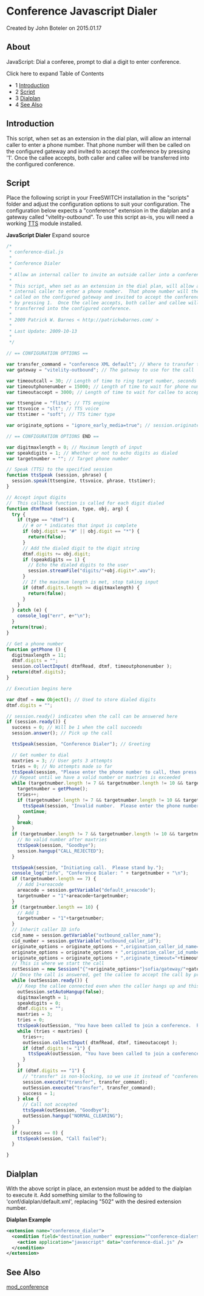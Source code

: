 
# Conference Javascript Dialer 

 Created by  John Boteler on 2015.01.17

## About

JavaScript: Dial a conferee, prompt to dial a digit to enter conference. 

Click here to expand Table of Contents

* 1 [Introduction](#-freeswitch--conference-javascript-dialer-)
* 2 [Script](#-freeswitch--conference-javascript-dialer-)
* 3 [Dialplan](#-freeswitch--conference-javascript-dialer-)
* 4 [See Also](#-freeswitch--conference-javascript-dialer-)

## Introduction 

This script, when set as an extension in the dial plan, will allow an internal caller to enter a phone number. That phone number will then be called on the configured gateway and invited to accept the conference by pressing '1'. Once the callee accepts, both caller and callee will be transferred into the configured conference.

##  Script 

Place the following script in your FreeSWITCH installation in the "scripts" folder and adjust the configuration options to suit your configuration. The configuration below expects a "conference" extension in the dialplan and a gateway called "vitelity-outbound". To use this script as-is, you will need a working [TTS](https://freeswitch.org/confluence/label/FREESWITCH/tts) module installed.

**JavaScript Dialer** Expand source 

```js
/*
 * conference-dial.js
 *
 * Conference Dialer
 *
 * Allow an internal caller to invite an outside caller into a conference.
 *
 * This script, when set as an extension in the dial plan, will allow an
 * internal caller to enter a phone number.  That phone number will then be
 * called on the configured gateway and invited to accept the conference
 * by pressing 1.  Once the callee accepts, both caller and callee will be
 * transferred into the configured conference.
 *
 * 2009 Patrick W. Barnes < http://patrickwbarnes.com/ >
 *
 * Last Update: 2009-10-13
 *
 */

// == CONFIGURATION OPTIONS ==

var transfer_command = "conference XML default"; // Where to transfer the parties
var gateway = "vitelity-outbound"; // The gateway to use for the call

var timeoutcall = 30; // Length of time to ring target number, seconds
var timeoutphonenumber = 15000; // Length of time to wait for phone number input, ms
var timeoutaccept = 3000; // Length of time to wait for callee to accept, ms

var ttsengine = "flite"; // TTS engine
var ttsvoice = "slt"; // TTS voice
var ttstimer = "soft"; // TTS timer type

var originate_options = "ignore_early_media=true"; // session.originate flags

// == CONFIGURATION OPTIONS END ==

var digitmaxlength = 0; // Maximum length of input
var speakdigits = 1; // Whether or not to echo digits as dialed
var targetnumber = ""; // Target phone number

// Speak (TTS) to the specified session
function ttsSpeak (session, phrase) {
  session.speak(ttsengine, ttsvoice, phrase, ttstimer);
}

// Accept input digits
//  This callback function is called for each digit dialed
function dtmfRead (session, type, obj, arg) {
  try {
    if (type == "dtmf") {
      // # or * indicates that input is complete
      if (obj.digit == "#" || obj.digit == "*") {
        return(false);
      }
      // Add the dialed digit to the digit string
      dtmf.digits += obj.digit;
      if (speakdigits == 1) {
        // Echo the dialed digits to the user
        session.streamFile("digits/"+obj.digit+".wav");
      }
      // If the maximum length is met, stop taking input
      if (dtmf.digits.length >= digitmaxlength) {
        return(false);
      }
    }
  } catch (e) {
    console_log("err", e+"\n");
  }
  return(true);
}

// Get a phone number
function getPhone () {
  digitmaxlength = 11;
  dtmf.digits = "";
  session.collectInput( dtmfRead, dtmf, timeoutphonenumber );
  return(dtmf.digits);
}

// Execution begins here

var dtmf = new Object(); // Used to store dialed digits
dtmf.digits = "";

// session.ready() indicates when the call can be answered here
if (session.ready()) {
  success = 0; // Will be 1 when the call succeeds
  session.answer(); // Pick up the call

  ttsSpeak(session, "Conference Dialer"); // Greeting

  // Get number to dial
  maxtries = 3; // User gets 3 attempts
  tries = 0; // No attempts made so far
  ttsSpeak(session, "Please enter the phone number to call, then press pound.");
  // Repeat until we have a valid number or maxtries is exceeded
  while (targetnumber.length != 7 && targetnumber.length != 10 && targetnumber.length != 11 && tries < maxtries) {
    targetnumber = getPhone();
    tries++;
    if (targetnumber.length != 7 && targetnumber.length != 10 && targetnumber.length != 11) {
      ttsSpeak(session, "Invalid number.  Please enter the phone number to call, then press pound.");
      continue;
    }
    break;
  }
  if (targetnumber.length != 7 && targetnumber.length != 10 && targetnumber.length != 11) {
    // No valid number after maxtries
    ttsSpeak(session, "Goodbye");
    session.hangup("CALL_REJECTED");
  }

  ttsSpeak(session, "Initiating call.  Please stand by.");
  console_log("info", "Conference Dialer: " + targetnumber + "\n");
  if (targetnumber.length == 7) {
    // Add 1+areacode
    areacode = session.getVariable("default_areacode");
    targetnumber = "1"+areacode+targetnumber;
  }
  if (targetnumber.length == 10) {
    // Add 1
    targetnumber = "1"+targetnumber;
  }
  // Inherit caller ID info
  cid_name = session.getVariable("outbound_caller_name");
  cid_number = session.getVariable("outbound_caller_id");
  originate_options = originate_options + ",origination_caller_id_name="+cid_name;
  originate_options = originate_options + ",origination_caller_id_number="+cid_number;
  originate_options = originate_options + ",originate_timeout="+timeoutcall;
  // This is where we start the call
  outSession = new Session("{"+originate_options+"}sofia/gateway/"+gateway+"/"+targetnumber);
  // Once the call is answered, get the callee to accept the call by pressing 1
  while (outSession.ready()) {
    // Keep the callee connected even when the caller hangs up and this script has ended
    outSession.setAutoHangup(false);
    digitmaxlength = 1;
    speakdigits = 0;
    dtmf.digits = "";
    maxtries = 3;
    tries = 0;
    ttsSpeak(outSession, "You have been called to join a conference.  Press 1 to accept.");
    while (tries < maxtries) {
      tries++;
      outSession.collectInput( dtmfRead, dtmf, timeoutaccept );
      if (dtmf.digits != "1") {
        ttsSpeak(outSession, "You have been called to join a conference.  Press 1 to accept.");
      }
    }
    if (dtmf.digits == "1") {
      // "transfer" is non-blocking, so we use it instead of "conference"
      session.execute("transfer", transfer_command);
      outSession.execute("transfer", transfer_command);
      success = 1;
    } else {
      // Call not accepted
      ttsSpeak(outSession, "Goodbye");
      outSession.hangup("NORMAL_CLEARING");
    }
  }
  if (success == 0) {
    ttsSpeak(session, "Call failed");
  }

}
```

##  Dialplan 

With the above script in place, an extension must be added to the dialplan to execute it. Add something similar to the following to 'conf/dialplan/default.xml', replacing "502" with the desired extension number.

**Dialplan Example**

```xml
<extension name="conference_dialer">
  <condition field="destination_number" expression="^conference-dialer$|^502$">
    <action application="javascript" data="conference-dial.js" />
  </condition>
</extension>

```

## See Also

[mod\_conference](../Modules/mod_conference_3965534.mdx#list)


